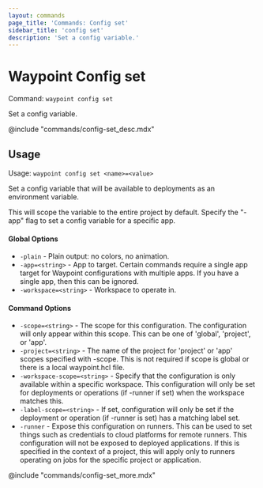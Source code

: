 ```yaml
---
layout: commands
page_title: 'Commands: Config set'
sidebar_title: 'config set'
description: 'Set a config variable.'
---
```


# Waypoint Config set

Command: `waypoint config set`

Set a config variable.

@include "commands/config-set_desc.mdx"

## Usage

Usage: `waypoint config set <name>=<value>`

Set a config variable that will be available to deployments as an
environment variable.

This will scope the variable to the entire project by default.
Specify the "-app" flag to set a config variable for a specific app.

#### Global Options

- `-plain` - Plain output: no colors, no animation.
- `-app=<string>` - App to target. Certain commands require a single app target for Waypoint configurations with multiple apps. If you have a single app, then this can be ignored.
- `-workspace=<string>` - Workspace to operate in.

#### Command Options

- `-scope=<string>` - The scope for this configuration. The configuration will only appear within this scope. This can be one of 'global', 'project', or 'app'.
- `-project=<string>` - The name of the project for 'project' or 'app' scopes specified with -scope. This is not required if scope is global or there is a local waypoint.hcl file.
- `-workspace-scope=<string>` - Specify that the configuration is only available within a specific workspace. This configuration will only be set for deployments or operations (if -runner if set) when the workspace matches this.
- `-label-scope=<string>` - If set, configuration will only be set if the deployment or operation (if -runner is set) has a matching label set.
- `-runner` - Expose this configuration on runners. This can be used to set things such as credentials to cloud platforms for remote runners. This configuration will not be exposed to deployed applications. If this is specified in the context of a project, this will apply only to runners operating on jobs for the specific project or application.

@include "commands/config-set_more.mdx"
